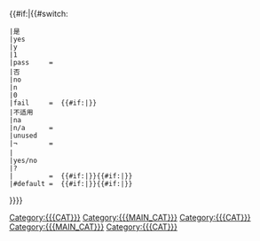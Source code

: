 {{#if:{{{CAT|}}}{{{MAIN_CAT|}}}|{{#switch:{{lc:{{{1|¬}}}}}
 |是
 |yes
 |y
 |1
 |pass     = <!-- pass -->
 |否
 |no
 |n
 |0
 |fail     = <!-- fail -->{{#if:{{{CAT|}}}|[[Category:{{{CAT}}}]]}}
 |不适用
 |na
 |n/a      = <!-- not applicable -->
 |unused
 |¬        = <!-- unused -->
 |<yes/no>
 |yes/no
 |?
 |         = <!-- unevaluated -->{{#if:{{{MAIN_CAT|}}}|[[Category:{{{MAIN_CAT}}}]]}}{{#if:{{{CAT|}}}|[[Category:{{{CAT}}}]]}}
 |#default = <!-- invalid -->{{#if:{{{MAIN_CAT|}}}|[[Category:{{{MAIN_CAT}}}]]}}{{#if:{{{CAT|}}}|[[Category:{{{CAT}}}]]}}
}}}}